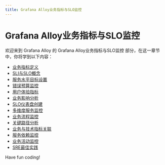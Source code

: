 ```yaml
---
title: Grafana Alloy业务指标与SLO监控
---
```


# Grafana Alloy业务指标与SLO监控

欢迎来到 Grafana Alloy 的 Grafana Alloy业务指标与SLO监控 部分，在这一章节中，你将学到以下内容：

- [业务指标定义](./0-business-metrics-definition.mdx)
- [SLI与SLO概念](./1-sli-and-slo-concepts.mdx)
- [服务水平目标设置](./2-service-level-target-settings.mdx)
- [错误预算监控](./3-bug-budget-monitoring.mdx)
- [用户体验指标](./4-user-experience-metrics.mdx)
- [业务影响分析](./5-business-impact-analysis.mdx)
- [SLO仪表盘创建](./6-slodashboardcreation.mdx)
- [多维度服务监控](./7-multidimensional-service-monitoring.mdx)
- [业务流程监控](./8-business-process-monitoring.mdx)
- [关键路径分析](./9-critical-path-analysis.mdx)
- [业务与技术指标关联](./10-business-and-technical-metrics-correlation.mdx)
- [服务依赖监控](./11-service-dependency-monitoring.mdx)
- [业务活动监控](./12-business-activity-monitoring.mdx)
- [SRE最佳实践](./13-sre-best-practices.mdx)

Have fun coding!